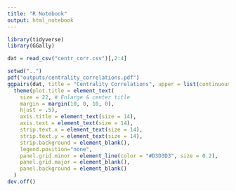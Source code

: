 ```yaml
---
title: "R Notebook"
output: html_notebook
---
```



```r
library(tidyverse)
library(GGally)
```

```r
dat = read_csv("centr_corr.csv")[,2:4]
```

```r
setwd("..")
pdf("outputs/centrality_correlations.pdf")
ggpairs(dat, title = "Centrality Correlations", upper = list(continuous = wrap("cor", size = 9))) + 
  theme(plot.title = element_text(
    size = 22, # Enlarge & center title
    margin = margin(10, 0, 10, 0), 
    hjust = .5),
    axis.title = element_text(size = 14),
    axis.text = element_text(size = 14),
    strip.text.x = element_text(size = 14),
    strip.text.y = element_text(size = 14),
    strip.background = element_blank(),
    legend.position="none",
    panel.grid.minor = element_line(color = "#D3D3D3", size = 0.2),
    panel.grid.major = element_blank(),
    panel.background = element_blank()
  )
dev.off()
```



